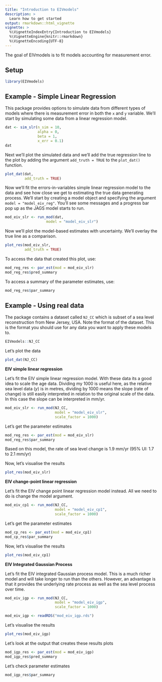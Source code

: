 ```yaml
---
title: "Introduction to EIVmodels"
description: >
  Learn how to get started
output: rmarkdown::html_vignette
vignette: >
  %\VignetteIndexEntry{Introduction to EIVmodels}
  %\VignetteEngine{knitr::rmarkdown}
  %\VignetteEncoding{UTF-8}
---
```


The goal of EIVmodels is to fit models accounting for measurement error. 

## Setup

```r
library(EIVmodels)
```

## Example - Simple Linear Regression

This package provides options to simulate data from different types of models where there is measurement error in both the `x` and `y` variable. We'll start by simulating some data from a linear regression model. 

```r
dat <- sim_slr(n_sim = 10,
               alpha = 0,
               beta = 1,
               x_err = 0.1)
dat
```

Next we'll plot the simulated data and we'll add the true regression line to the plot by adding the argument `add_truth = TRUE` to the `plot_dat()` function. 

```r
plot_dat(dat,
         add_truth = TRUE)
```

Now we'll fit the errors-in-variables simple linear regression model to the data and see how close we get to estimating the true data generating process. We'll start by creating a model object and specifying the argument `model = "model_eiv_reg"`. You'll see some messages and a progress bar pop up as the JAGS model starts to run. 

```r
mod_eiv_slr <- run_mod(dat,
                   model = "model_eiv_slr")
```

Now we'll plot the model-based estimates with uncertainty. We'll overlay the true line as a comparison. 

```r
plot_res(mod_eiv_slr,
         add_truth = TRUE)
```

To access the data that created this plot, use:

```r
mod_reg_res <- par_est(mod = mod_eiv_slr)
mod_reg_res$pred_summary
```

To access a summary of the parameter estimates, use:

```r
mod_reg_res$par_summary
```

## Example - Using real data

The package contains a dataset called `NJ_CC` which is subset of a sea level reconstruction from New Jersey, USA. Note the format of the dataset. This is the format you should use for any data you want to apply these models to. 

```r
EIVmodels::NJ_CC
```
Let's plot the data

```r
plot_dat(NJ_CC)
```

__EIV simple linear regression__

Let's fit the EIV simple linear regression model. With these data its a good idea to scale the age data. Dividing my 1000 is useful here, as the relative sea level data ($y$) is in metres, dividing by 1000 means the slope (rate of change) is still easily interpreted in relation to the original scale of the data. In this case the slope can be interpreted in mm/yr.

```r
mod_eiv_slr <- run_mod(NJ_CC,
                       model = "model_eiv_slr",
                       scale_factor = 1000)
```

Let's get the parameter estimates

```r
mod_reg_res <- par_est(mod = mod_eiv_slr)
mod_reg_res$par_summary
```

Based on this model, the rate of sea level change is 1.9 mm/yr (95% UI: 1.7 to 2.1 mm/yr) 

Now, let's visualise the results

```r
plot_res(mod_eiv_slr)
```

__EIV change-point linear regression__

Let's fit the EIV change point linear regression model instead. All we need to do is change the model argument.

```r
mod_eiv_cp1 <- run_mod(NJ_CC,
                       model = "model_eiv_cp1",
                       scale_factor = 1000)
```

Let's get the parameter estimates

```r
mod_cp_res <- par_est(mod = mod_eiv_cp1)
mod_cp_res$par_summary
```

Now, let's visualise the results

```r
plot_res(mod_eiv_cp1)
```

__EIV Integrated Gaussian Process__

Let's fit the EIV integrated Gaussian process model. This is a much richer model and will take longer to run than the others. However, an advantage is that it  provides the underlying rate process as well as the sea level process over time. 


```r
mod_eiv_igp <- run_mod(NJ_CC,
                       model = "model_eiv_igp",
                       scale_factor = 1000)
```

```r
mod_eiv_igp <- readRDS("mod_eiv_igp.rds")
```

Let's visualise the results

```r
plot_res(mod_eiv_igp)
```


Let's look at the output that creates these results plots

```r
mod_igp_res <- par_est(mod = mod_eiv_igp)
mod_igp_res$pred_summary
```
Let's check parameter estimates

```r
mod_igp_res$par_summary
```
